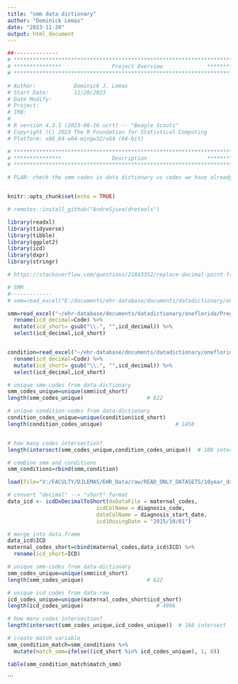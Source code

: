 ```yaml
---
title: "smm data dictionary"
author: "Dominick Lemas"
date: "2023-11-20"
output: html_document
---
```


```r
##-------------- 
# **************************************************************************** #
# ***************                Project Overview              *************** #
# **************************************************************************** #

# Author:            Dominick J. Lemas
# Start Date:        11/20/2023 
# Date Modify:       
# Project:           
# IRB:               
#                   
# R version 4.3.1 (2023-06-16 ucrt) -- "Beagle Scouts"
# Copyright (C) 2023 The R Foundation for Statistical Computing
# Platform: x86_64-w64-mingw32/x64 (64-bit)

# **************************************************************************** #
# ***************                Description                   *************** #
# **************************************************************************** #

# PLAN: check the smm codes in data dictionary vs codes we have already requested



```

```r
knitr::opts_chunk$set(echo = TRUE)

# remotes::install_github("AndreSjuve/dretools")

library(readxl)
library(tidyverse)
library(tibble)
library(ggplot2)
library(icd)
library(dxpr)
library(stringr)

# https://stackoverflow.com/questions/21843352/replace-decimal-point-from-strings-in-entire-column


```


```r

# SMM
#-------------
# smm=read_excel("E:/documents/ehr-database/documents/datadictionary/oneflorida/PregnancyOutcomes_variables_20231031.xlsx", sheet = "SMM")

smm=read_excel("~/ehr-database/documents/datadictionary/oneflorida/PregnancyOutcomes_variables_20231031.xlsx", sheet = "SMM") %>%
  rename(icd_decimal=Code) %>%
  mutate(icd_short= gsub("\\.", "",icd_decimal)) %>%
  select(icd_decimal,icd_short)


condition=read_excel("~/ehr-database/documents/datadictionary/oneflorida/PregnancyOutcomes_variables_20231031.xlsx", sheet = "Category_condition") %>%
  rename(icd_decimal=Code) %>%
  mutate(icd_short= gsub("\\.", "",icd_decimal)) %>%
  select(icd_decimal,icd_short)

# unique smm-codes from data-dictionary
smm_codes_unique=unique(smm$icd_short)
length(smm_codes_unique)                    # 622

# unique condition-codes from data-dictionary
condition_codes_unique=unique(condition$icd_short)
length(condition_codes_unique)                       # 1458


# how many codes intersection?
length(intersect(smm_codes_unique,condition_codes_unique))  # 108 intersect

# combine smm and conditions
smm_conditions=rbind(smm,condition)

```



```r

load(file="V:/FACULTY/DJLEMAS/EHR_Data/raw/READ_ONLY_DATASETS/10year_data/analysis_ready/maternal_codes.RData")

# convert "decimal" --> "short" format
data_icd <- icdDxDecimalToShort(dxDataFile = maternal_codes,
                            icdColName = diagnosis_code,         
                            dateColName = diagnosis_start_date,
                            icd10usingDate = "2015/10/01")

# merge into data.frame
data_icd$ICD
maternal_codes_short=cbind(maternal_codes,data_icd$ICD) %>%
  rename(icd_short=ICD)


```

```r

# unique smm-codes from data-dictionary
smm_codes_unique=unique(smm$icd_short)
length(smm_codes_unique)                    # 622

# unique icd codes from data-raw
icd_codes_unique=unique(maternal_codes_short$icd_short)
length(icd_codes_unique)                       # 4996

# how many codes intersection?
length(intersect(smm_codes_unique,icd_codes_unique))  # 166 intersect

# create match variable
smm_condition_match=smm_conditions %>%
  mutate(match_smm=ifelse((icd_short %in% icd_codes_unique), 1, 0))

table(smm_condition_match$match_smm)


```

```
